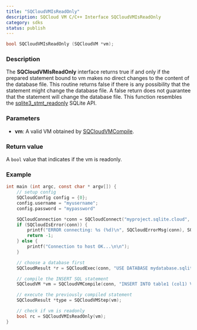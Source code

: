 ```yaml
---
title: "SQCloudVMIsReadOnly"
description: SQCloud VM C/C++ Interface SQCloudVMIsReadOnly
category: sdks
status: publish
---
```


```c
bool SQCloudVMIsReadOnly (SQCloudVM *vm);
```

### Description
The **SQCloudVMIsReadOnly** interface returns true if and only if the prepared statement bound to vm makes no direct changes to the content of the database file. This routine returns false if there is any possibility that the statement might change the database file. A false return does not guarantee that the statement will change the database file. This function resembles the <a href="https://www.sqlite.org/c3ref/stmt_readonly.html" target="_blank">sqlite3_stmt_readonly</a> SQLite API.

### Parameters
* **vm**: A valid VM obtained by [SQCloudVMCompile](/docs/sqlite-cloud/sdks/c/sqcloudvmcompile).


### Return value
A `bool` value that indicates if the vm is readonly.

### Example
```c
int main (int argc, const char * argv[]) {
    // setup config
    SQCloudConfig config = {0};
    config.username = "myusername";
    config.password = "mypassword"

    SQCloudConnection *conn = SQCloudConnect("myproject.sqlite.cloud", SQCLOUD_DEFAULT_PORT, &config);
    if (SQCloudIsError(conn)) {
        printf("ERROR connecting: %s (%d)\n", SQCloudErrorMsg(conn), SQCloudErrorCode(conn));
        return -1;
    } else {
        printf("Connection to host OK...\n\n");
    }

    // choose a database first
    SQCloudResult *r = SQCloudExec(conn, "USE DATABASE mydatabase.sqlite;");

    // compile the INSERT SQL statement
    SQCloudVM *vm = SQCloudVMCompile(conn, "INSERT INTO table1 (col1) VALUES ('Hello World');", -1, NULL);

    // execute the previously compiled statement
    SQCloudResult *type = SQCloudVMStep(vm);

    // check if vm is readonly
    bool rc = SQCloudVMIsReadOnly(vm);
}
```